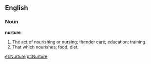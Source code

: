 ==English==

===Noun===

'''nurture'''

#The act of nourishing or nursing; thender care; education; training.
#That which nourishes; food; diet.

[[et:Nurture]]
[[pt:Nurture]]